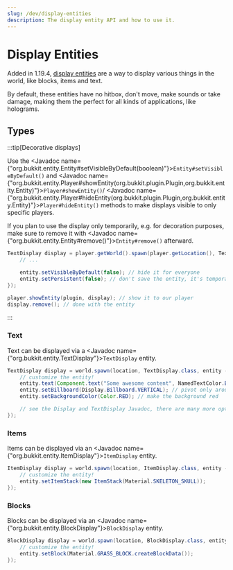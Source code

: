 ```yaml
---
slug: /dev/display-entities
description: The display entity API and how to use it.
---
```


# Display Entities

Added in 1.19.4, [display entities](https://minecraft.wiki/w/Display) are a way to display various
things in the world, like blocks, items and text.

By default, these entities have no hitbox, don't move, make sounds or take damage,
making them the perfect for all kinds of applications, like holograms.

## Types

:::tip[Decorative displays]

Use the <Javadoc name={"org.bukkit.entity.Entity#setVisibleByDefault(boolean)"}>`Entity#setVisibleByDefault()`</Javadoc>
and <Javadoc name={"org.bukkit.entity.Player#showEntity(org.bukkit.plugin.Plugin,org.bukkit.entity.Entity)"}>`Player#showEntity()`</Javadoc>/
<Javadoc name={"org.bukkit.entity.Player#hideEntity(org.bukkit.plugin.Plugin,org.bukkit.entity.Entity)"}>`Player#hideEntity()`</Javadoc>
methods to make displays visible to only specific players.

If you plan to use the display only temporarily, e.g. for decoration purposes, make sure to remove
it with <Javadoc name={"org.bukkit.entity.Entity#remove()"}>`Entity#remove()`</Javadoc> afterward.

```java
TextDisplay display = player.getWorld().spawn(player.getLocation(), TextDisplay.class, entity -> {
    // ...

    entity.setVisibleByDefault(false); // hide it for everyone
    entity.setPersistent(false); // don't save the entity, it's temporary
});

player.showEntity(plugin, display); // show it to our player
display.remove(); // done with the entity
```

:::

### Text

Text can be displayed via a <Javadoc name={"org.bukkit.entity.TextDisplay"}>`TextDisplay`</Javadoc>
entity.

```java
TextDisplay display = world.spawn(location, TextDisplay.class, entity -> {
    // customize the entity!
    entity.text(Component.text("Some awesome content", NamedTextColor.BLACK));
    entity.setBillboard(Display.Billboard.VERTICAL); // pivot only around the vertical axis
    entity.setBackgroundColor(Color.RED); // make the background red

    // see the Display and TextDisplay Javadoc, there are many more options
});
```

### Items

Items can be displayed via an <Javadoc name={"org.bukkit.entity.ItemDisplay"}>`ItemDisplay`</Javadoc>
entity.

```java
ItemDisplay display = world.spawn(location, ItemDisplay.class, entity -> {
    // customize the entity!
    entity.setItemStack(new ItemStack(Material.SKELETON_SKULL));
});
```

### Blocks

Blocks can be displayed via an <Javadoc name={"org.bukkit.entity.BlockDisplay"}>`BlockDisplay`</Javadoc>
entity.

```java
BlockDisplay display = world.spawn(location, BlockDisplay.class, entity -> {
    // customize the entity!
    entity.setBlock(Material.GRASS_BLOCK.createBlockData());
});
```


